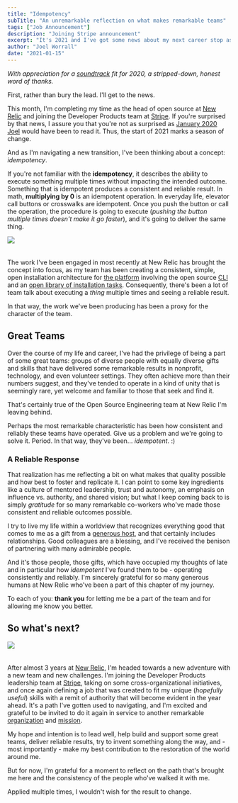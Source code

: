 ```yaml
---
title: "Idempotency"
subTitle: "An unremarkable reflection on what makes remarkable teams"
tags: ["Job Announcement"]
description: "Joining Stripe announcement"
excerpt: "It's 2021 and I've got some news about my next career stop as well as some unremarkable reflection on what makes remarkable teams."
author: "Joel Worrall"
date: "2021-01-15"
---
```



_With appreciation for a [soundtrack](https://www.youtube.com/watch?v=ZRjaUjJb3Z8) fit for 2020, a stripped-down, honest word of thanks._

First, rather than bury the lead. I'll get to the news.

This month, I'm completing my time as the head of open source at [New Relic](http://opensource.newrelic.com) and joining the Developer Products team at [Stripe](https://stripe.com/docs/api). If you're surprised by that news, I assure you that you're not as surprised as [January 2020 Joel](https://www.youtube.com/watch?v=Ms7capx4Cb8) would have been to read it. Thus, the start of 2021 marks a season of change.

And as I'm navigating a new transition, I've been thinking about a concept: _idempotency_.

If you're not familiar with the **idempotency**, it describes the ability to execute something multiple times without impacting the intended outcome. Something that is idempotent produces a consistent and reliable result. In math, **multiplying by 0** is an idempotent operation. In everyday life, elevator call buttons or crosswalks are idempotent. Once you push the button or call the operation, the procedure is going to execute (_pushing the button multiple times doesn't make it go faster_), and it's going to deliver the same thing.

<img
  src="../../imgs/crosswalk.jpg"
  style="padding-bottom:20px;max-width:350px"
/>

The work I've been engaged in most recently at New Relic has brought the concept into focus, as my team has been creating a consistent, simple, open installation architecture for [the platform](https://one.newrelic.com) involving the open source [CLI](https://github.com/newrelic/newrelic-cli) and an [open library of installation tasks](https://github.com/newrelic/open-install-library/tree/main/docs). Consequently, there's been a lot of team talk about executing a _thing_ multiple times and seeing a reliable result.

In that way, the work we've been producing has been a proxy for the character of the team.

## Great Teams

Over the course of my life and career, I've had the privilege of being a part of some great teams: groups of diverse people with equally diverse gifts and skills that have delivered some remarkable results in nonprofit, technology, and even volunteer settings. They often achieve more than their numbers suggest, and they've tended to operate in a kind of unity that is seemingly rare, yet welcome and familiar to those that seek and find it.

That's certainly true of the Open Source Engineering team at New Relic I'm leaving behind.

Perhaps the most remarkable characteristic has been how consistent and reliably these teams have operated. Give us a problem and we're going to solve it. Period. In that way, they've been... _idempotent_. :)

### A Reliable Response

That realization has me reflecting a bit on what makes that quality possible and how best to foster and replicate it. I can point to some key ingredients like a culture of mentored leadership, trust and autonomy, an emphasis on influence vs. authority, and shared vision; but what I keep coming back to is simply _gratitude_ for so many remarkable co-workers who've made those consistent and reliable outcomes possible.


<ImageGallery />

I try to live my life within a worldview that recognizes everything good that comes to me as a gift from a [generous host](https://bibleproject.com/explore/video/generosity/), and that certainly includes relationships. Good colleagues are a blessing, and I've received the benison of partnering with many admirable people.

And it's those people, those gifts, which have occupied my thoughts of late and in particular how _idempotent_ I've found them to be - operating consistently and reliably. I'm sincerely grateful for so many generous humans at New Relic who've been a part of this chapter of my journey.

To each of you: **thank you** for letting me be a part of the team and for allowing me know you better.

## So what's next?

<img src="../../imgs/stripe.png" style="padding-bottom:20px;max-width:250px" />

After almost 3 years at [New Relic](http://opensource.newrelic.com), I'm headed towards a new adventure with a new team and new challenges. I'm joining the Developer Products leadership team at [Stripe](https://stripe.com/docs/api), taking on some cross-organizational initiatives, and once again defining a job that was created to fit my unique (_hopefully useful_) skills with a remit of authority that will become evident in the year ahead. It's a path I've gotten used to navigating, and I'm excited and grateful to be invited to do it again in service to another remarkable [organization](https://stripe.com/docs) and [mission](https://stripe.com/about#:~:text=Our%20mission%20is%20to%20increase,and%20manage%20their%20businesses%20online.).

My hope and intention is to lead well, help build and support some great teams, deliver reliable results, try to invent something along the way, and - most importantly - make my best contribution to the restoration of the world around me.

But for now, I'm grateful for a moment to reflect on the path that's brought me here and the consistency of the people who've walked it with me.

Applied multiple times, I wouldn't wish for the result to change.

